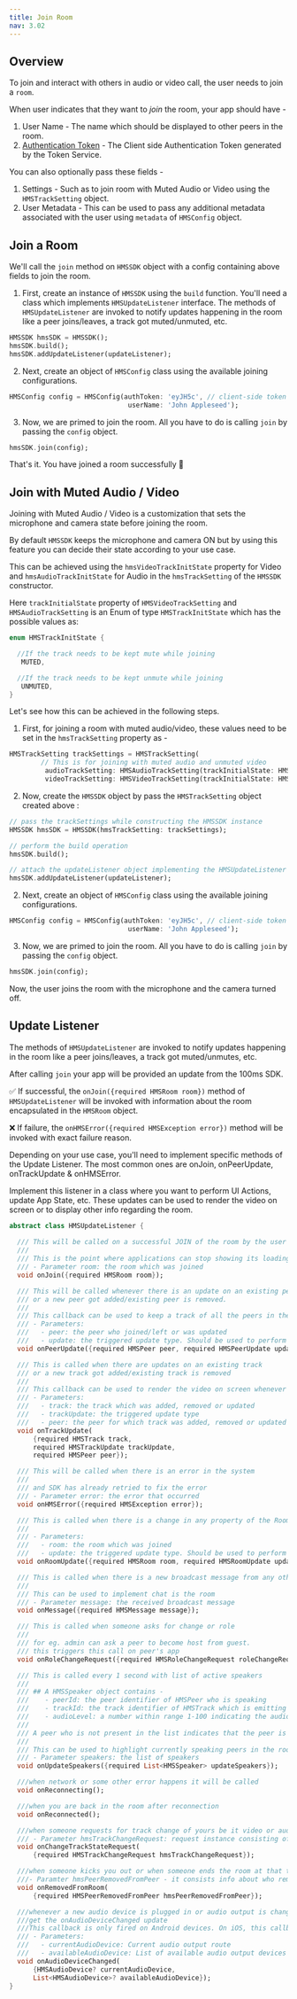 ```yaml
---
title: Join Room
nav: 3.02
---
```


## Overview

To join and interact with others in audio or video call, the user needs to join a `room`.

When user indicates that they want to _join_ the room, your app should have -

1. User Name - The name which should be displayed to other peers in the room.
2. [Authentication Token](../guides/token) - The Client side Authentication Token generated by the Token Service.

You can also optionally pass these fields -

1. Settings - Such as to join room with Muted Audio or Video using the `HMSTrackSetting` object.
2. User Metadata - This can be used to pass any additional metadata associated with the user using `metadata` of `HMSConfig` object.


## Join a Room


We'll call the `join` method on `HMSSDK` object with a config containing above fields to join the room.

1. First, create an instance of `HMSSDK` using the `build` function. You'll need a class which implements `HMSUpdateListener` interface. The methods of `HMSUpdateListener` are invoked to notify updates happening in the room like a peer joins/leaves, a track got muted/unmuted, etc.

```dart 
HMSSDK hmsSDK = HMSSDK();
hmsSDK.build();
hmsSDK.addUpdateListener(updateListener);
```

2. Next, create an object of `HMSConfig` class using the available joining configurations.

```dart
HMSConfig config = HMSConfig(authToken: 'eyJH5c', // client-side token generated from your token service 
                              userName: 'John Appleseed');
```

3. Now, we are primed to join the room. All you have to do is calling `join` by passing the `config` object.
```dart
hmsSDK.join(config);
```


That's it. You have joined a room successfully 🥳


## Join with Muted Audio / Video


Joining with Muted Audio / Video is a customization that sets the microphone and camera state before joining the room.

By default `HMSSDK` keeps the microphone and camera ON but by using this feature you can decide their state according to your use case.

This can be achieved using the `hmsVideoTrackInitState` property for Video and `hmsAudioTrackInitState` for Audio in the `hmsTrackSetting`
of the `HMSSDK` constructor.

Here `trackInitialState` property of `HMSVideoTrackSetting` and `HMSAudioTrackSetting` is an Enum of type `HMSTrackInitState` which has the possible values as:

```dart
enum HMSTrackInitState {

  //If the track needs to be kept mute while joining
   MUTED,

  //If the track needs to be kept unmute while joining
   UNMUTED,
}
```

Let's see how this can be achieved in the following steps.

1. First, for joining a room with muted audio/video, these values need to be set in the `hmsTrackSetting` property as -

```dart
HMSTrackSetting trackSettings = HMSTrackSetting(
        // This is for joining with muted audio and unmuted video
         audioTrackSetting: HMSAudioTrackSetting(trackInitialState: HMSTrackInitState.MUTED),
         videoTrackSetting: HMSVideoTrackSetting(trackInitialState: HMSTrackInitState.MUTED));
```


2. Now, create the `HMSSDK` object by pass the `HMSTrackSetting` object created above :

```dart 
// pass the trackSettings while constructing the HMSSDK instance
HMSSDK hmsSDK = HMSSDK(hmsTrackSetting: trackSettings);

// perform the build operation
hmsSDK.build();

// attach the updateListener object implementing the HMSUpdateListener class
hmsSDK.addUpdateListener(updateListener);
```

2. Next, create an object of `HMSConfig` class using the available joining configurations.

```dart
HMSConfig config = HMSConfig(authToken: 'eyJH5c', // client-side token generated from your token service 
                              userName: 'John Appleseed');
```

3. Now, we are primed to join the room. All you have to do is calling `join` by passing the `config` object.
```dart
hmsSDK.join(config);
```


Now, the user joins the room with the microphone and the camera turned off.


## Update Listener

The methods of `HMSUpdateListener` are invoked to notify updates happening in the room like a peer joins/leaves, a track got muted/unmutes, etc.

After calling `join` your app will be provided an update from the 100ms SDK.


✅ If successful, the `onJoin({required HMSRoom room})` method of `HMSUpdateListener` will be invoked with information about the room encapsulated in the `HMSRoom` object.

❌ If failure, the `onHMSError({required HMSException error})` method will be invoked with exact failure reason.

Depending on your use case, you'll need to implement specific methods of the Update Listener. The most common ones are onJoin, onPeerUpdate, onTrackUpdate & onHMSError.


Implement this listener in a class where you want to perform UI Actions, update App State, etc. These updates can be used to render the video on screen or to display other info regarding the room.



```dart
abstract class HMSUpdateListener {
  
  /// This will be called on a successful JOIN of the room by the user
  ///
  /// This is the point where applications can stop showing its loading state
  /// - Parameter room: the room which was joined
  void onJoin({required HMSRoom room});

  /// This will be called whenever there is an update on an existing peer
  /// or a new peer got added/existing peer is removed.
  ///
  /// This callback can be used to keep a track of all the peers in the room
  /// - Parameters:
  ///   - peer: the peer who joined/left or was updated
  ///   - update: the triggered update type. Should be used to perform different UI Actions
  void onPeerUpdate({required HMSPeer peer, required HMSPeerUpdate update});

  /// This is called when there are updates on an existing track
  /// or a new track got added/existing track is removed
  ///
  /// This callback can be used to render the video on screen whenever a track gets added
  /// - Parameters:
  ///   - track: the track which was added, removed or updated
  ///   - trackUpdate: the triggered update type
  ///   - peer: the peer for which track was added, removed or updated
  void onTrackUpdate(
      {required HMSTrack track,
      required HMSTrackUpdate trackUpdate,
      required HMSPeer peer});

  /// This will be called when there is an error in the system
  ///
  /// and SDK has already retried to fix the error
  /// - Parameter error: the error that occurred
  void onHMSError({required HMSException error});

  /// This is called when there is a change in any property of the Room
  ///
  /// - Parameters:
  ///   - room: the room which was joined
  ///   - update: the triggered update type. Should be used to perform different UI Actions
  void onRoomUpdate({required HMSRoom room, required HMSRoomUpdate update});

  /// This is called when there is a new broadcast message from any other peer in the room
  ///
  /// This can be used to implement chat is the room
  /// - Parameter message: the received broadcast message
  void onMessage({required HMSMessage message});

  /// This is called when someone asks for change or role
  ///
  /// for eg. admin can ask a peer to become host from guest.
  /// this triggers this call on peer's app
  void onRoleChangeRequest({required HMSRoleChangeRequest roleChangeRequest});

  /// This is called every 1 second with list of active speakers
  ///
  /// ## A HMSSpeaker object contains -
  ///    - peerId: the peer identifier of HMSPeer who is speaking
  ///    - trackId: the track identifier of HMSTrack which is emitting audio
  ///    - audioLevel: a number within range 1-100 indicating the audio volume
  ///
  /// A peer who is not present in the list indicates that the peer is not speaking
  ///
  /// This can be used to highlight currently speaking peers in the room
  /// - Parameter speakers: the list of speakers
  void onUpdateSpeakers({required List<HMSSpeaker> updateSpeakers});

  ///when network or some other error happens it will be called
  void onReconnecting();

  ///when you are back in the room after reconnection
  void onReconnected();

  ///when someone requests for track change of yours be it video or audio this will be triggered
  /// - Parameter hmsTrackChangeRequest: request instance consisting of all the required info about track change
  void onChangeTrackStateRequest(
      {required HMSTrackChangeRequest hmsTrackChangeRequest});

  ///when someone kicks you out or when someone ends the room at that time it is triggered
  ///- Paramter hmsPeerRemovedFromPeer - it consists info about who removed you and why.
  void onRemovedFromRoom(
      {required HMSPeerRemovedFromPeer hmsPeerRemovedFromPeer});

  ///whenever a new audio device is plugged in or audio output is changed we
  ///get the onAudioDeviceChanged update
  ///This callback is only fired on Android devices. On iOS, this callback will not be triggered.
  /// - Parameters:
  ///   - currentAudioDevice: Current audio output route
  ///   - availableAudioDevice: List of available audio output devices
  void onAudioDeviceChanged(
      {HMSAudioDevice? currentAudioDevice,
      List<HMSAudioDevice>? availableAudioDevice});
}
```
